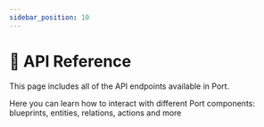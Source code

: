 ```yaml
---
sidebar_position: 10
---
```



# 🧪 API Reference

This page includes all of the API endpoints available in Port.

Here you can learn how to interact with different Port components: blueprints, entities, relations, actions and more

<ApiDocMdx id="port-api" />
